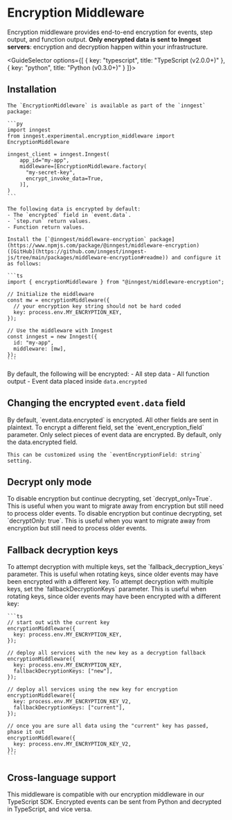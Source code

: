 
# Encryption Middleware


Encryption middleware provides end-to-end encryption for events, step output, and function output. **Only encrypted data is sent to Inngest servers**: encryption and decryption happen within your infrastructure.



<GuideSelector
  options={[
    { key: "typescript", title: "TypeScript (v2.0.0+)" },
    { key: "python", title: "Python (v0.3.0+)" }
  ]}>

## Installation

  <GuideSection show="python">

    The `EncryptionMiddleware` is available as part of the `inngest` package:

    ```py
    import inngest
    from inngest.experimental.encryption_middleware import EncryptionMiddleware

    inngest_client = inngest.Inngest(
        app_id="my-app",
        middleware=[EncryptionMiddleware.factory(
          "my-secret-key",
          encrypt_invoke_data=True,
        )],
    )
    ```

    The following data is encrypted by default:
    - The `encrypted` field in `event.data`.
    - `step.run` return values.
    - Function return values.

  </GuideSection>

  <GuideSection show="typescript">

    Install the [`@inngest/middleware-encryption` package](https://www.npmjs.com/package/@inngest/middleware-encryption) ([GitHub](https://github.com/inngest/inngest-js/tree/main/packages/middleware-encryption#readme)) and configure it as follows:

    ```ts
    import { encryptionMiddleware } from "@inngest/middleware-encryption";

    // Initialize the middleware
    const mw = encryptionMiddleware({
      // your encryption key string should not be hard coded
      key: process.env.MY_ENCRYPTION_KEY,
    });

    // Use the middleware with Inngest
    const inngest = new Inngest({
      id: "my-app",
      middleware: [mw],
    });
    ```

   By default, the following will be encrypted:
    - All step data
    - All function output
    - Event data placed inside `data.encrypted`

  </GuideSection>


  ## Changing the encrypted `event.data` field

  <GuideSection show="python">
    By default, `event.data.encrypted` is encrypted. All other fields are sent in plaintext. To encrypt a different field, set the `event_encryption_field` parameter.
  </GuideSection>

  <GuideSection show="typescript">
    Only select pieces of event data are encrypted. By default, only the data.encrypted field.

    This can be customized using the `eventEncryptionField: string` setting.
  </GuideSection>

  ## Decrypt only mode


  <GuideSection show="python">
    To disable encryption but continue decrypting, set `decrypt_only=True`. This is useful when you want to migrate away from encryption but still need to process older events.
  </GuideSection>

  <GuideSection show="typescript">
   To disable encryption but continue decrypting, set `decryptOnly: true`. This is useful when you want to migrate away from encryption but still need to process older events.
  </GuideSection>

  ## Fallback decryption keys

  <GuideSection show="python">
    To attempt decryption with multiple keys, set the `fallback_decryption_keys` parameter. This is useful when rotating keys, since older events may have been encrypted with a different key.
  </GuideSection>

  <GuideSection show="typescript">
    To attempt decryption with multiple keys, set the `fallbackDecryptionKeys` parameter. This is useful when rotating keys, since older events may have been encrypted with a different key:

    ```ts
    // start out with the current key
    encryptionMiddleware({
      key: process.env.MY_ENCRYPTION_KEY,
    });

    // deploy all services with the new key as a decryption fallback
    encryptionMiddleware({
      key: process.env.MY_ENCRYPTION_KEY,
      fallbackDecryptionKeys: ["new"],
    });

    // deploy all services using the new key for encryption
    encryptionMiddleware({
      key: process.env.MY_ENCRYPTION_KEY_V2,
      fallbackDecryptionKeys: ["current"],
    });

    // once you are sure all data using the "current" key has passed, phase it out
    encryptionMiddleware({
      key: process.env.MY_ENCRYPTION_KEY_V2,
    });
    ```
  </GuideSection>

  ## Cross-language support

  This middleware is compatible with our encryption middleware in our TypeScript SDK. Encrypted events can be sent from Python and decrypted in TypeScript, and vice versa.




</GuideSelector>